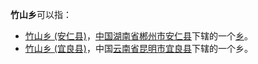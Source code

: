 '''竹山乡'''可以指：
* [[竹山乡_(安仁县)|竹山乡 (安仁县)]]，[[中华人民共和国|中国]][[湖南省|湖南省]][[郴州市|郴州市]][[安仁县|安仁县]]下辖的一个[[乡|乡]]。
* [[竹山乡_(宜良县)|竹山乡 (宜良县)]]，中国[[云南省|云南省]][[昆明市|昆明市]][[宜良县|宜良县]]下辖的一个乡。
{{disambig|Z竹山乡|Cat=三字中国乡名消歧义}}